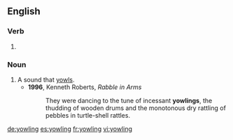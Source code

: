 ==English==

===Verb===
{{head|en}}

# {{present participle of|yowl}}

===Noun===
{{en-noun}}

# A sound that [[yowl]]s.
#* '''1996''', Kenneth Roberts, ''Rabble in Arms''
#*: They were dancing to the tune of incessant '''yowlings''', the thudding of wooden drums and the monotonous dry rattling of pebbles in turtle-shell rattles.

[[de:yowling]]
[[es:yowling]]
[[fr:yowling]]
[[vi:yowling]]